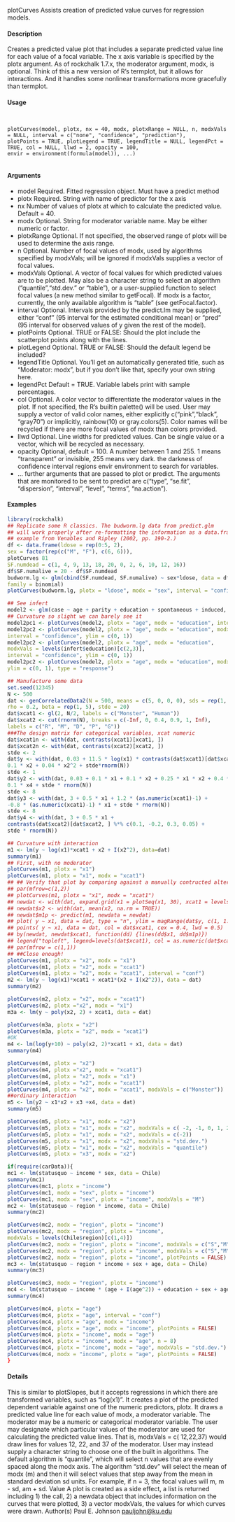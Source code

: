 
plotCurves Assists creation of predicted value curves for regression models.

#### Description

Creates a predicted value plot that includes a separate predicted value line for each value of a focal variable. The x axis variable is specified by the plotx argument. As of rockchalk 1.7.x, the moderator argument, modx, is optional. Think of this a new version of R's termplot, but it allows for interactions. And it handles some nonlinear transformations more gracefully than termplot.

#### Usage
<pre><code>

plotCurves(model, plotx, nx = 40, modx, plotxRange = NULL, n, modxVals = NULL, interval = c("none", "confidence", "prediction"),
plotPoints = TRUE, plotLegend = TRUE, legendTitle = NULL, legendPct = TRUE, col = NULL, llwd = 2, opacity = 100,
envir = environment(formula(model)), ...)

</code></pre>

#### Arguments

* model Required. Fitted regression object. Must have a predict method
* plotx Required. String with name of predictor for the x axis
* nx Number of values of plotx at which to calculate the predicted value. Default = 40.
* modx Optional. String for moderator variable name. May be either numeric or factor.
* plotxRange Optional. If not specified, the observed range of plotx will be used to determine the axis range.
* n Optional. Number of focal values of modx, used by algorithms specified by modxVals; will be ignored if modxVals supplies a vector of focal values.
* modxVals Optional. A vector of focal values for which predicted values are to be plotted. May also be a character string to select an algorithm ("quantile","std.dev." or "table"), or a user-supplied function to select focal values (a new method similar
to getFocal). If modx is a factor, currently, the only available algorithm is "table" (see getFocal.factor).
* interval Optional. Intervals provided by the predict.lm may be supplied, either "conf" (95 interval for the estimated conditional mean) or "pred" (95 interval for observed values of y given the rest of the model).
* plotPoints Optional. TRUE or FALSE: Should the plot include the scatterplot points along with the lines.
* plotLegend Optional. TRUE or FALSE: Should the default legend be included?
* legendTitle Optional. You'll get an automatically generated title, such as "Moderator: modx", but if you don't like that, specify your own string here.
* legendPct Default = TRUE. Variable labels print with sample percentages.
* col Optional. A color vector to differentiate the moderator values in the plot. If not specified, the R's builtin palette() will be used. User may supply a vector of valid color names, either explicitly c("pink","black", "gray70") or implicitly,
rainbow(10) or gray.colors(5). Color names will be recycled if there are more focal values of modx than colors provided.
* llwd Optional. Line widths for predicted values. Can be single value or a vector, which will be recycled as necessary.
* opacity Optional, default = 100. A number between 1 and 255. 1 means "transparent" or invisible, 255 means very dark. the darkness of confidence interval regions envir environment to search for variables.
* ... further arguments that are passed to plot or predict. The arguments that are monitored to be sent to predict are c("type", "se.fit", "dispersion", "interval", "level", "terms", "na.action").


#### Examples
```r


library(rockchalk)
## Replicate some R classics. The budworm.lg data from predict.glm
## will work properly after re-formatting the information as a data.frame:
## example from Venables and Ripley (2002, pp. 190-2.)
df <- data.frame(ldose = rep(0:5, 2),
sex = factor(rep(c("M", "F"), c(6, 6))),
plotCurves 81
SF.numdead = c(1, 4, 9, 13, 18, 20, 0, 2, 6, 10, 12, 16))
df$SF.numalive = 20 - df$SF.numdead
budworm.lg <- glm(cbind(SF.numdead, SF.numalive) ~ sex*ldose, data = df,
family = binomial)
plotCurves(budworm.lg, plotx = "ldose", modx = "sex", interval = "confidence", ylim = c(0, 1))
```
```r
## See infert
model2 <- glm(case ~ age + parity + education + spontaneous + induced, data = infert, family = binomial())
## Curvature so slight we can barely see it
model2pc1 <- plotCurves(model2, plotx = "age", modx = "education", interval = "confidence", ylim = c(0, 1))
model2pc2 <- plotCurves(model2, plotx = "age", modx = "education", modxVals = levels(infert$education)[1],
interval = "confidence", ylim = c(0, 1))
model2pc2 <- plotCurves(model2, plotx = "age", modx = "education",
modxVals = levels(infert$education)[c(2,3)],
interval = "confidence", ylim = c(0, 1))
model2pc2 <- plotCurves(model2, plotx = "age", modx = "education", modxVals = levels(infert$education)[c(2,3)],
ylim = c(0, 1), type = "response")
```
```r
## Manufacture some data
set.seed(12345)
N <- 500
dat <- genCorrelatedData2(N = 500, means = c(5, 0, 0, 0), sds = rep(1, 4),
rho = 0.2, beta = rep(1, 5), stde = 20)
dat$xcat1 <- gl(2, N/2, labels = c("Monster", "Human"))
dat$xcat2 <- cut(rnorm(N), breaks = c(-Inf, 0, 0.4, 0.9, 1, Inf),
labels = c("R", "M", "D", "P", "G"))
###The design matrix for categorical variables, xcat numeric
dat$xcat1n <- with(dat, contrasts(xcat1)[xcat1, ])
dat$xcat2n <- with(dat, contrasts(xcat2)[xcat2, ])
stde <- 2
dat$y <- with(dat, 0.03 + 11.5 * log(x1) * contrasts(dat$xcat1)[dat$xcat1] +
0.1 * x2 + 0.04 * x2^2 + stde*rnorm(N))
stde <- 1
dat$y2 <- with(dat, 0.03 + 0.1 * x1 + 0.1 * x2 + 0.25 * x1 * x2 + 0.4 * x3 -
0.1 * x4 + stde * rnorm(N))
stde <- 8
dat$y3 <- with(dat, 3 + 0.5 * x1 + 1.2 * (as.numeric(xcat1)-1) +
-0.8 * (as.numeric(xcat1)-1) * x1 + stde * rnorm(N))
stde <- 8
dat$y4 <- with(dat, 3 + 0.5 * x1 +
contrasts(dat$xcat2)[dat$xcat2, ] %*% c(0.1, -0.2, 0.3, 0.05) +
stde * rnorm(N))
```

```r
## Curvature with interaction
m1 <- lm(y ~ log(x1)*xcat1 + x2 + I(x2^2), data=dat)
summary(m1)
## First, with no moderator
plotCurves(m1, plotx = "x1")
plotCurves(m1, plotx = "x1", modx = "xcat1")
## ## Verify that plot by comparing against a manually contructed alternative
## par(mfrow=c(1,2))
## plotCurves(m1, plotx = "x1", modx = "xcat1")
## newdat <- with(dat, expand.grid(x1 = plotSeq(x1, 30), xcat1 = levels(xcat1)))
## newdat$x2 <- with(dat, mean(x2, na.rm = TRUE))
## newdat$m1p <- predict(m1, newdata = newdat)
## plot( y ~ x1, data = dat, type = "n", ylim = magRange(dat$y, c(1, 1.2)))
## points( y ~ x1, data = dat, col = dat$xcat1, cex = 0.4, lwd = 0.5)
## by(newdat, newdat$xcat1, function(dd) {lines(dd$x1, dd$m1p)})
## legend("topleft", legend=levels(dat$xcat1), col = as.numeric(dat$xcat1), lty = 1)
## par(mfrow = c(1,1))
## ##Close enough!
plotCurves(m1, plotx = "x2", modx = "x1")
plotCurves(m1, plotx = "x2", modx = "xcat1")
plotCurves(m1, plotx = "x2", modx = "xcat1", interval = "conf")
m2 <- lm(y ~ log(x1)*xcat1 + xcat1*(x2 + I(x2^2)), data = dat)
summary(m2)
```
```r
plotCurves(m2, plotx = "x2", modx = "xcat1")
plotCurves(m2, plotx ="x2", modx = "x1")
m3a <- lm(y ~ poly(x2, 2) + xcat1, data = dat)
```
```r
plotCurves(m3a, plotx = "x2")
plotCurves(m3a, plotx = "x2", modx = "xcat1")
#OK
m4 <- lm(log(y+10) ~ poly(x2, 2)*xcat1 + x1, data = dat)
summary(m4)
```
```r
plotCurves(m4, plotx = "x2")
plotCurves(m4, plotx ="x2", modx = "xcat1")
plotCurves(m4, plotx = "x2", modx = "x1")
plotCurves(m4, plotx = "x2", modx = "xcat1")
plotCurves(m4, plotx = "x2", modx = "xcat1", modxVals = c("Monster"))
##ordinary interaction
m5 <- lm(y2 ~ x1*x2 + x3 +x4, data = dat)
summary(m5)
```
```r
plotCurves(m5, plotx = "x1", modx = "x2")
plotCurves(m5, plotx = "x1", modx = "x2", modxVals = c( -2, -1, 0, 1, 2))
plotCurves(m5, plotx = "x1", modx = "x2", modxVals = c(-2))
plotCurves(m5, plotx = "x1", modx = "x2", modxVals = "std.dev.")
plotCurves(m5, plotx = "x1", modx = "x2", modxVals = "quantile")
plotCurves(m5, plotx = "x3", modx = "x2")
```
```r
if(require(carData)){
mc1 <- lm(statusquo ~ income * sex, data = Chile)
summary(mc1)
plotCurves(mc1, plotx = "income")
plotCurves(mc1, modx = "sex", plotx = "income")
plotCurves(mc1, modx = "sex", plotx = "income", modxVals = "M")
mc2 <- lm(statusquo ~ region * income, data = Chile)
summary(mc2)
```
```r
plotCurves(mc2, modx = "region", plotx = "income")
plotCurves(mc2, modx = "region", plotx = "income",
modxVals = levels(Chile$region)[c(1,4)])
plotCurves(mc2, modx = "region", plotx = "income", modxVals = c("S","M","SA"))
plotCurves(mc2, modx = "region", plotx = "income", modxVals = c("S","M","SA"),interval = "conf")
plotCurves(mc2, modx = "region", plotx = "income", plotPoints = FALSE)
mc3 <- lm(statusquo ~ region * income + sex + age, data = Chile)
summary(mc3)
```
```r
plotCurves(mc3, modx = "region", plotx = "income")
mc4 <- lm(statusquo ~ income * (age + I(age^2)) + education + sex + age, data = Chile)
summary(mc4)

plotCurves(mc4, plotx = "age")
plotCurves(mc4, plotx = "age", interval = "conf")
plotCurves(mc4, plotx = "age", modx = "income")
plotCurves(mc4, plotx = "age", modx = "income", plotPoints = FALSE)
plotCurves(mc4, plotx = "income", modx = "age")
plotCurves(mc4, plotx = "income", modx = "age", n = 8)
plotCurves(mc4, plotx = "income", modx = "age", modxVals = "std.dev.")
plotCurves(mc4, modx = "income", plotx = "age", plotPoints = FALSE)
}
```
#### Details

This is similar to plotSlopes, but it accepts regressions in which there are transformed variables,
such as "log(x1)". It creates a plot of the predicted dependent variable against one of the numeric
predictors, plotx. It draws a predicted value line for each value of modx, a moderator variable. The
moderator may be a numeric or categorical moderator variable.
The user may designate which particular values of the moderator are used for calculating the predicted
value lines. That is, modxVals = c( 12,22,37) would draw lines for values 12, 22, and
37 of the moderator. User may instead supply a character string to choose one of the built in algorithms.
The default algorithm is "quantile", which will select n values that are evenly spaced along
the modx axis. The algorithm "std.dev" will select the mean of modx (m) and then it will select
values that step away from the mean in standard deviation sd units. For example, if n = 3, the focal
values will m, m - sd, am + sd.
Value
A plot is created as a side effect, a list is returned including 1) the call, 2) a newdata object that
includes information on the curves that were plotted, 3) a vector modxVals, the values for which
curves were drawn.
Author(s)
Paul E. Johnson <pauljohn@ku.edu>
